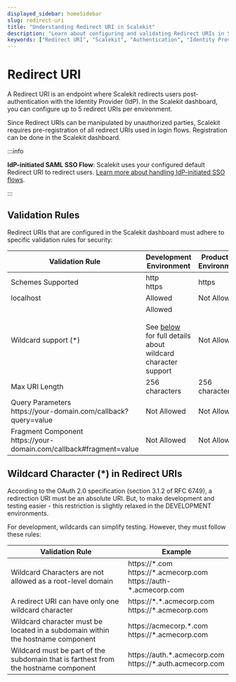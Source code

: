 ```yaml
---
displayed_sidebar: homeSidebar
slug: redirect-uri
title: "Understanding Redirect URI in Scalekit"
description: "Learn about configuring and validating Redirect URIs in Scalekit for secure authentication flows. Understand the rules for development and production environments, including wildcard usage and URI validation."
keywords: ["Redirect URI", "Scalekit", "Authentication", "Identity Provider", "SAML SSO", "OAuth 2.0", "Wildcard Support", "Security", "URI Validation"]
---
```



# Redirect URI

A Redirect URI is an endpoint where Scalekit redirects users post-authentication with the Identity Provider (IdP). In the Scalekit dashboard, you can configure up to 5 redirect URIs per environment.

Since Redirect URIs can be manipulated by unauthorized parties, Scalekit requires pre-registration of all redirect URIs used in login flows. Registration can be done in the Scalekit dashboard.

:::info

**IdP-initiated SAML SSO Flow**: Scalekit uses your configured default Redirect URI to redirect users. [Learn more about handling IdP-initiated SSO flows](/sso/guides/setup-sso/implement-idp-initiated-sso).

:::

## Validation Rules

Redirect URIs that are configured in the Scalekit dashboard must adhere to specific validation rules for security:

| Validation Rule                                                                                                 | Development Environment                                                                                                                 | Production Environment                         |
| --------------------------------------------------------------------------------------------------------------- | --------------------------------------------------------------------------------------------------------------------------------------- | ---------------------------------------------- |
| Schemes Supported                                                                                               | <FcCheckmark /> <SimpleCode>http</SimpleCode><br /> <FcCheckmark /> <SimpleCode>https </SimpleCode>                                     | <FcCheckmark /> <SimpleCode>https</SimpleCode> |
| localhost                                                                                                       | <FcCheckmark /> Allowed                                                                                                                 | <FcCancel /> Not Allowed                       |
| Wildcard support (\*)                                                                                           | <FcCheckmark /> Allowed<br /><br />See [below](/sso/guides/key-concepts/redirect-uri) for full details about wildcard character support | <FcCancel /> Not Allowed                       |
| Max URI Length                                                                                                  | 256 characters                                                                                                                          | 256 characters                                 |
| Query Parameters <br /> <SimpleCode>https:<span></span>//your-domain.com/callback?query=value</SimpleCode>      | <FcCancel /> Not Allowed                                                                                                                | <FcCancel /> Not Allowed                       |
| Fragment Component <br /> <SimpleCode>https:<span></span>//your-domain.com/callback#fragment=value</SimpleCode> | <FcCancel /> Not Allowed                                                                                                                | <FcCancel /> Not Allowed                       |

## Wildcard Character (<SimpleCode>\*</SimpleCode>) in Redirect URIs

According to the OAuth 2.0 specification (<Link href="https://tools.ietf.org/html/rfc6749#section-3.1.2">section 3.1.2 of RFC 6749</Link>), a redirection URI must be an absolute URI. But, to make development and testing easier - this restriction is slightly relaxed in the DEVELOPMENT environments.

For development, wildcards can simplify testing. However, they must follow these rules:

| Validation Rule                                                                     | Example                                                                                                                                                                                                          |
| ----------------------------------------------------------------------------------- | ---------------------------------------------------------------------------------------------------------------------------------------------------------------------------------------------------------------- |
| Wildcard Characters are not allowed as a root-level domain                          | <FcCancel /> <SimpleCode>https://\*.com</SimpleCode><br/><FcCheckmark /> <SimpleCode>https://\*.acmecorp.com</SimpleCode><br/><FcCheckmark /> <SimpleCode>https<span></span>://auth-\*.acmecorp.com</SimpleCode> |
| A redirect URI can have only one wildcard character                                 | <FcCancel /> <SimpleCode>https://\*.\*.acmecorp.com</SimpleCode><br/><FcCheckmark /> <SimpleCode>https://\*.acmecorp.com</SimpleCode>                                                                            |
| Wildcard character must be located in a subdomain within the hostname component     | <FcCancel /> <SimpleCode>https<span></span>://acmecorp.\*.com</SimpleCode><br/><FcCheckmark /> <SimpleCode>https://\*.acmecorp.com</SimpleCode>                                                                  |
| Wildcard must be part of the subdomain that is farthest from the hostname component | <FcCancel /> <SimpleCode>https<span></span>://auth.\*.acmecorp.com</SimpleCode><br/><FcCheckmark /> <SimpleCode>https://\*.auth.acmecorp.com</SimpleCode>                                                        |
